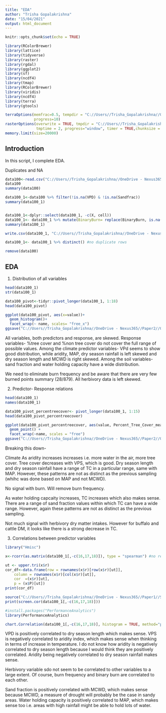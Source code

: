 ```yaml
---
title: "EDA"
author: "Trisha Gopalakrishna"
date: "15/04/2021"
output: html_document
---
```


```r
knitr::opts_chunk$set(echo = TRUE)
```

```r
library(RColorBrewer)
library(lattice)
library(tidyverse)
library(raster)
library(rgdal)
library(ggplot2)
library(sf)
library(ncdf4)
library(tmap)
library(RColorBrewer)
library(viridis)
library(ncdf4)
library(terra)
library(gtools)

terraOptions(memfrac=0.5, tempdir = "C://Users//Trisha_Gopalakrishna//OneDrive - Nexus365//Paper2//Scratch",
             progress=10)
rasterOptions(overwrite = TRUE, tmpdir = "C://Users//Trisha_Gopalakrishna//OneDrive - Nexus365//Paper2//Scratch",
              tmptime = 2, progress="window", timer = TRUE,chunksize = 2e+07, maxmemory = 1e+09)
memory.limit(size=20000)
```

## Introduction

In this script, I complete EDA. 

Duplicates and NA

```r
data100<-read.csv("C://Users//Trisha_Gopalakrishna//OneDrive - Nexus365//Paper2//Output//Sampled_Data//x100mm_data.csv")
data100
summary(data100)

data100_1<-data100 %>% filter(!is.na(VPD) & !is.na(Sandfrac))
summary(data100_1)


data100_1<-dplyr::select(data100_1, -c(X, cell)) 
data100_1<- data100_1 %>% mutate(BinaryBurn= replace(BinaryBurn, is.na(BinaryBurn),0))
summary(data100_1)

write.csv(data100_1, "C://Users//Trisha_Gopalakrishna//OneDrive - Nexus365//Paper2//Output//Sampled_Data//cleanedx100mm_data.csv")

data100_1<- data100_1 %>% distinct() #no duplicate rows

remove(data100)
```

## EDA

1. Distribution of all variables

```r
head(data100_1)
str(data100_1)

data100_pivot<-tidyr::pivot_longer(data100_1, 1:18)
head(data100_pivot)

ggplot(data100_pivot, aes(x=value))+
  geom_histogram()+
  facet_wrap(~ name, scales= "free_x") 
ggsave("C://Users//Trisha_Gopalakrishna//OneDrive - Nexus365//Paper2//Output//Sampled_Data//data_distribution.png", dpi = 300)

```
All variables, both predictors and response, are skewed. Response variables- %tree cover and %non tree cover do not cover the full range of possible values. Among the climate predictor variables- VPd seems to show good distribution, while aridity, MAP, dry season rainfall is left skewed and dry season length and MCWD is right skewed. Among the soil variables- sand fraction and water holding capacity have a wide distribution. 

We need to eliminate burn frequency and be aware that there are very few burned points summary (28/879). All herbivory data is left skewed. 

2. Predictor- Response relations

```r
head(data100_1)
names(data100_1)

data100_pivot_percentreecover<- pivot_longer(data100_1, 1:15)
head(data100_pivot_percentreecover)

ggplot(data100_pivot_percentreecover, aes(value, Percent_Tree_Cover_mean)) + 
  geom_point() + 
  facet_wrap(~name, scales = "free")
ggsave("C://Users//Trisha_Gopalakrishna//OneDrive - Nexus365//Paper2//Output//Sampled_Data//response_predictor_scatterplot.png", dpi = 300)
```
Breaking this down-

Climate
As aridity increases increases i.e. more water in the air, more tree cover. Tree cover decreases with VPS, which is good.  Dry season length and dry season rainfall have a range of TC in a particular range, same with MAP. However, these patterns are not as distinct as the previous sampling (whihc was done based on MAP and not MCWD).  


No signal with burn. Will remove burn frequency. 

As water holding capcaity increases, TC increases which also makes sense. There are a range of sand fraction values within which TC can have a wide range. However, again these patterns are not as distinct as the previous sampling. 

Not much signal with herbivory dry matter intakes. However for buffalo and cattle DM, it looks like there is a strong decrease in TC. 


3. Correlations between predictor variables

```r
library("Hmisc")

x<-rcorr(as.matrix(data100_1[,-c(16,17,18)]), type = "spearman") #no response

ut <- upper.tri(x$r)
cor_df<-data.frame(row = rownames(x$r)[row(x$r)[ut]],
    column = rownames(x$r)[col(x$r)[ut]],
    cor  =(x$r)[ut],
    p = (x$P)[ut])
print(cor_df)

source("C://Users//Trisha_Gopalakrishna//OneDrive - Nexus365//Paper1//Scripts//ReforestationPotentialIndia//screen_cor.R")
print(screen.cor(data100_1[,-c(16,17,18)]))

#install.packages("PerformanceAnalytics")
library(PerformanceAnalytics)

chart.Correlation(data100_1[,-c(16,17,18)], histogram = TRUE, method="pearson")
```
VPD is positively correlated to dry season length which makes sense. VPS is negatively correlated to aridity index, which makes sense when thinking in terms of increase in temperature. I do not know how aridity is negatively correlated to dry season length because I would think they are positively correlated. Aridity being negatively correlated to dry season rainfall makes sense. 

Herbivory variable sdo not seem to be correlated to other variables to a large extent. Of course, burn frequency and binary burn are correlated to each other. 

Sand fraction is positively correlated with MCWD, which makes sense because MCWD, a measure of drought will probably be the case in sandy areas. Water holding capacity is positively correlated to MAP, which makes sense too i.e. areas with high rainfall might be able to hold lots of water.  

